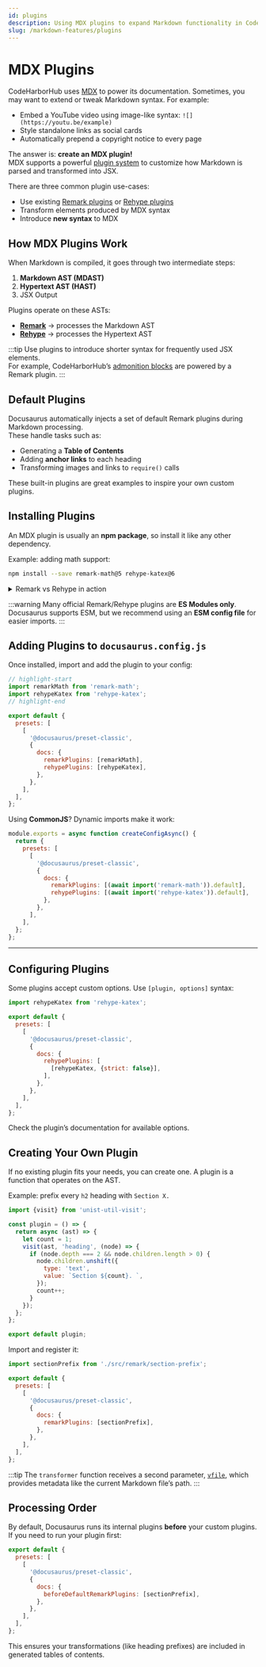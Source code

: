 ```yaml
---
id: plugins
description: Using MDX plugins to expand Markdown functionality in CodeHarborHub
slug: /markdown-features/plugins
---
```


# MDX Plugins

CodeHarborHub uses [MDX](https://mdxjs.com/) to power its documentation. Sometimes, you may want to extend or tweak Markdown syntax. For example:

- Embed a YouTube video using image-like syntax: `![](https://youtu.be/example)`
- Style standalone links as social cards
- Automatically prepend a copyright notice to every page

The answer is: **create an MDX plugin!**  
MDX supports a powerful [plugin system](https://mdxjs.com/advanced/plugins/) to customize how Markdown is parsed and transformed into JSX.

There are three common plugin use-cases:

- Use existing [Remark plugins](https://github.com/remarkjs/remark/blob/main/doc/plugins.md#list-of-plugins) or [Rehype plugins](https://github.com/rehypejs/rehype/blob/main/doc/plugins.md#list-of-plugins)
- Transform elements produced by MDX syntax
- Introduce **new syntax** to MDX

<AdsComponent />

## How MDX Plugins Work

When Markdown is compiled, it goes through two intermediate steps:

1. **Markdown AST (MDAST)**  
2. **Hypertext AST (HAST)**  
3. JSX Output

Plugins operate on these ASTs:

* **[Remark](https://github.com/remarkjs/remark/)** → processes the Markdown AST
* **[Rehype](https://github.com/rehypejs/rehype/)** → processes the Hypertext AST

:::tip
Use plugins to introduce shorter syntax for frequently used JSX elements.  
For example, CodeHarborHub’s [admonition blocks](./markdown-features-admonitions.mdx) are powered by a Remark plugin.
:::

<AdsComponent />

## Default Plugins

Docusaurus automatically injects a set of default Remark plugins during Markdown processing.  
These handle tasks such as:

- Generating a **Table of Contents**
- Adding **anchor links** to each heading
- Transforming images and links to `require()` calls

These built-in plugins are great examples to inspire your own custom plugins.

<AdsComponent />

## Installing Plugins

An MDX plugin is usually an **npm package**, so install it like any other dependency.

Example: adding math support:

```bash npm2yarn
npm install --save remark-math@5 rehype-katex@6
```

<details>
  <summary>Remark vs Rehype in action</summary>

* `remark-math` extracts `$...$` math expressions from Markdown and transforms them into a JSX placeholder.  
* `rehype-katex` then takes those placeholders and renders them into KaTeX-powered HTML.
</details>

:::warning
Many official Remark/Rehype plugins are **ES Modules only**. Docusaurus supports ESM, but we recommend using an **ESM config file** for easier imports.
:::

<AdsComponent />

## Adding Plugins to `docusaurus.config.js`

Once installed, import and add the plugin to your config:

```js title="docusaurus.config.js"
// highlight-start
import remarkMath from 'remark-math';
import rehypeKatex from 'rehype-katex';
// highlight-end

export default {
  presets: [
    [
      '@docusaurus/preset-classic',
      {
        docs: {
          remarkPlugins: [remarkMath],
          rehypePlugins: [rehypeKatex],
        },
      },
    ],
  ],
};
```

Using **CommonJS**? Dynamic imports make it work:

```js title="docusaurus.config.js"
module.exports = async function createConfigAsync() {
  return {
    presets: [
      [
        '@docusaurus/preset-classic',
        {
          docs: {
            remarkPlugins: [(await import('remark-math')).default],
            rehypePlugins: [(await import('rehype-katex')).default],
          },
        },
      ],
    ],
  };
};
```

---

## Configuring Plugins

Some plugins accept custom options. Use `[plugin, options]` syntax:

```js title="docusaurus.config.js"
import rehypeKatex from 'rehype-katex';

export default {
  presets: [
    [
      '@docusaurus/preset-classic',
      {
        docs: {
          rehypePlugins: [
            [rehypeKatex, {strict: false}],
          ],
        },
      },
    ],
  ],
};
```

Check the plugin’s documentation for available options.

<AdsComponent />

## Creating Your Own Plugin

If no existing plugin fits your needs, you can create one. A plugin is a function that operates on the AST.

Example: prefix every `h2` heading with `Section X.`

```js title="src/remark/section-prefix.js"
import {visit} from 'unist-util-visit';

const plugin = () => {
  return async (ast) => {
    let count = 1;
    visit(ast, 'heading', (node) => {
      if (node.depth === 2 && node.children.length > 0) {
        node.children.unshift({
          type: 'text',
          value: `Section ${count}. `,
        });
        count++;
      }
    });
  };
};

export default plugin;
```

Import and register it:

```js title="docusaurus.config.js"
import sectionPrefix from './src/remark/section-prefix';

export default {
  presets: [
    [
      '@docusaurus/preset-classic',
      {
        docs: {
          remarkPlugins: [sectionPrefix],
        },
      },
    ],
  ],
};
```

:::tip
The `transformer` function receives a second parameter, [`vfile`](https://github.com/vfile/vfile), which provides metadata like the current Markdown file’s path.
:::

<AdsComponent />

## Processing Order

By default, Docusaurus runs its internal plugins **before** your custom plugins. If you need to run your plugin first:

```js title="docusaurus.config.js"
export default {
  presets: [
    [
      '@docusaurus/preset-classic',
      {
        docs: {
          beforeDefaultRemarkPlugins: [sectionPrefix],
        },
      },
    ],
  ],
};
```

This ensures your transformations (like heading prefixes) are included in generated tables of contents.